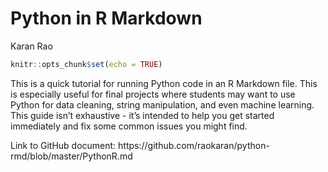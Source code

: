 # Python in R Markdown

Karan Rao

```r
knitr::opts_chunk$set(echo = TRUE)
```
This is a quick tutorial for running Python code in an R Markdown file. This is especially useful for final projects where students may want to use Python for data cleaning, string manipulation, and even machine learning. This guide isn't exhaustive - it's intended to help you get started immediately and fix some common issues you might find.

Link to GitHub document: https://github.com/raokaran/python-rmd/blob/master/PythonR.md

